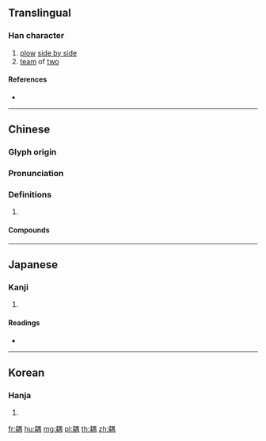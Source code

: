 {{character info/new}}
==Translingual==

===Han character===
{{Han char|rn=127|rad=耒|as=09|sn=15|four=56927|canj=QDWLB|ids=⿰耒禺}}

# [[plow]] [[side by side]]
# [[team]] of [[two]]

====References====
* {{Han ref|kx=0964.060|dkj=28952|dj=1412.130|hdz=42774.080|uh=8026|ud=32806|bh=BDA2|bd=48546}}

----

==Chinese==
{{zh-forms}}

===Glyph origin===
{{Han etym}}

===Pronunciation===
{{zh-pron
|m=ǒu
|c=ngau5
|mc=y
|oc=y
|cat=
}}

===Definitions===
{{zh-hanzi}}

# {{rfdef|zh}}

====Compounds====
{{zh-der|二五耦|佳耦|對耦|嘉耦|妃耦|怨耦|睠以佳耦|耦語|耦耕|耦合|齊大非耦}}

----

==Japanese==

===Kanji===
{{ja-kanji|grade=|rs=耒09}}

# {{defn|lang=ja|sort=耒09}}

====Readings====
* {{ja-readings|on=[[ごう]] (gō), [[ぐ]] (gu), [[ぐう]] (gū)|kun=|nanori=}}

----

==Korean==

===Hanja===
{{ko-hanja|hangeul=우|eumhun=|rv=u|mr=u|y=wu}}

# {{defn|lang=ko|sort=耒09}}

[[fr:耦]]
[[hu:耦]]
[[mg:耦]]
[[pl:耦]]
[[th:耦]]
[[zh:耦]]